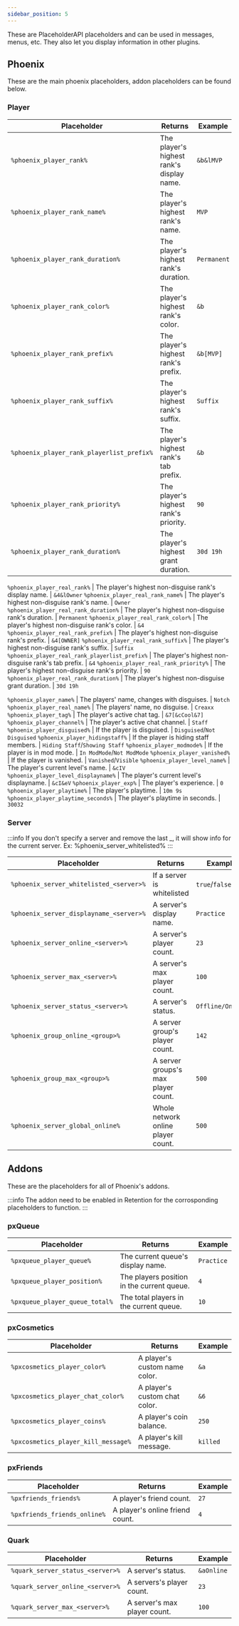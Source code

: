 ```yaml
---
sidebar_position: 5
---
```


These are PlaceholderAPI placeholders and can be used in messages, menus, etc.
They also let you display information in other plugins.

## Phoenix

These are the main phoenix placeholders, addon placeholders can be found below.

### Player

Placeholder                                       | Returns                                                | Example
------------------------------------------------- | ------------------------------------------------------ | --------------------
`%phoenix_player_rank%`                           | The player's highest rank's display name.              | `&b&lMVP`
`%phoenix_player_rank_name%`                      | The player's highest rank's name.                      | `MVP`
`%phoenix_player_rank_duration%`                  | The player's highest rank's duration.                  | `Permanent`
`%phoenix_player_rank_color%`                     | The player's highest rank's color.                     | `&b`
`%phoenix_player_rank_prefix%`                    | The player's highest rank's prefix.                    | `&b[MVP]`
`%phoenix_player_rank_suffix%`                    | The player's highest rank's suffix.                    | `Suffix`
`%phoenix_player_rank_playerlist_prefix%`         | The player's highest rank's tab prefix.                | `&b`
`%phoenix_player_rank_priority%`                  | The player's highest rank's priority.                  | `90`
`%phoenix_player_rank_duration%`                  | The player's highest grant duration.                   | `30d 19h`

`%phoenix_player_real_rank%`                      | The player's highest non-disguise rank's display name. | `&4&lOwner`
`%phoenix_player_real_rank_name%`                 | The player's highest non-disguise rank's name.         | `Owner`
`%phoenix_player_real_rank_duration%`             | The player's highest non-disguise rank's duration.     | `Permanent`
`%phoenix_player_real_rank_color%`                | The player's highest non-disguise rank's color.        | `&4`
`%phoenix_player_real_rank_prefix%`               | The player's highest non-disguise rank's prefix.       | `&4[OWNER]`
`%phoenix_player_real_rank_suffix%`               | The player's highest non-disguise rank's suffix.       | `Suffix`
`%phoenix_player_real_rank_playerlist_prefix%`    | The player's highest non-disguise rank's tab prefix.   | `&4`
`%phoenix_player_real_rank_priority%`             | The player's highest non-disguise rank's priority.     | `90`
`%phoenix_player_real_rank_duration%`             | The player's highest non-disguise grant duration.      | `30d 19h`

`%phoenix_player_name%`                           | The players' name, changes with disguises.             | `Notch`
`%phoenix_player_real_name%`                      | The players' name, no disguise.                        | `Creaxx`
`%phoenix_player_tag%`                            | The player's active chat tag.                          | `&7[&cCool&7]`
`%phoenix_player_channel%`                        | The player's active chat channel.                      | `Staff`
`%phoenix_player_disguised%`                      | If the player is disguised.                            | `Disguised`/`Not Disguised`
`%phoenix_player_hidingstaff%`                    | If the player is hiding staff members.                 | `Hiding Staff`/`Showing Staff`
`%phoenix_player_modmode%`                        | If the player is in mod mode.                          | `In ModMode`/`Not ModMode`
`%phoenix_player_vanished%`                       | If the player is vanished.                             | `Vanished`/`Visible`
`%phoenix_player_level_name%`                     | The player's current level's name.                     | `&cIV`
`%phoenix_player_level_displayname%`              | The player's current level's displayname.              | `&cI&eV`
`%phoenix_player_exp%`                            | The player's experience.                               | `0`
`%phoenix_player_playtime%`                       | The player's playtime.                                 | `10m 9s`
`%phoenix_player_playtime_seconds%`               | The player's playtime in seconds.                      | `30032`

### Server

:::info
If you don't specify a server and remove the last _, it will show info for the current server.
Ex: %phoenix_server_whitelisted%
:::

Placeholder                             | Returns                             | Example
--------------------------------------- | ----------------------------------- | --------------
`%phoenix_server_whitelisted_<server>%` | If a server is whitelisted          | `true`/`false`
`%phoenix_server_displayname_<server>%` | A server's display name.            | `Practice`
`%phoenix_server_online_<server>%`      | A server's player count.            | `23`
`%phoenix_server_max_<server>%`         | A server's max player count.        | `100`
`%phoenix_server_status_<server>%`      | A server's status.                  | `Offline/Online`
`%phoenix_group_online_<group>%`        | A server group's player count.      | `142`
`%phoenix_group_max_<group>%`           | A server groups's max player count. | `500`
`%phoenix_server_global_online%`        | Whole network online player count.  | `500`

## Addons

These are the placeholders for all of Phoenix's addons.

:::info
The addon need to be enabled in Retention for the corrosponding placeholders to function.
:::

### pxQueue

Placeholder                    | Returns                                    | Example
------------------------------ | ------------------------------------------ | ----------
`%pxqueue_player_queue%`       | The current queue's display name.          | `Practice`
`%pxqueue_player_position%`    | The players position in the current queue. | `4`
`%pxqueue_player_queue_total%` | The total players in the current queue.    | `10`

### pxCosmetics

Placeholder                         | Returns                       | Example
----------------------------------- | ----------------------------- | --------
`%pxcosmetics_player_color%`        | A player's custom name color. | `&a`
`%pxcosmetics_player_chat_color%`   | A player's custom chat color. | `&6`
`%pxcosmetics_player_coins%`        | A player's coin balance.      | `250`
`%pxcosmetics_player_kill_message%` | A player's kill message.      | `killed`

### pxFriends

Placeholder                  | Returns                         | Example
---------------------------- | ------------------------------- | -------
`%pxfriends_friends%`        | A player's friend count.        | `27`
`%pxfriends_friends_online%` | A player's online friend count. | `4`

### Quark

Placeholder                      | Returns                      | Example
-------------------------------- | ---------------------------- | ----------
`%quark_server_status_<server>%` | A server's status.           | `&aOnline`
`%quark_server_online_<server>%` | A servers's player count.    | `23`
`%quark_server_max_<server>%`    | A server's max player count. | `100`

